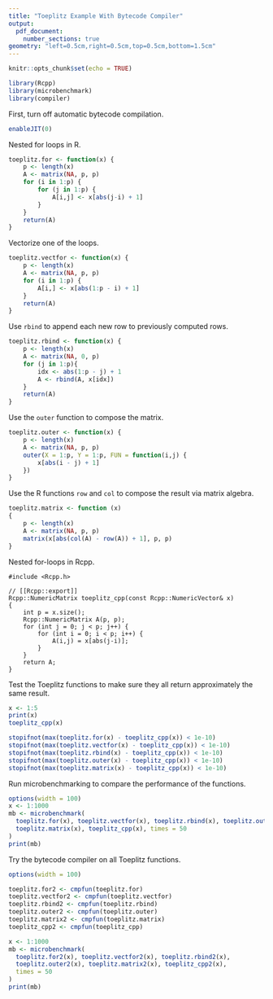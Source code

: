 ```yaml
---
title: "Toeplitz Example With Bytecode Compiler"
output:
  pdf_document:
    number_sections: true
geometry: "left=0.5cm,right=0.5cm,top=0.5cm,bottom=1.5cm"
---
```


```r
knitr::opts_chunk$set(echo = TRUE)
```

``` r
library(Rcpp)
library(microbenchmark)
library(compiler)
```

First, turn off automatic bytecode compilation.
``` r
enableJIT(0)
```

Nested for loops in R.
```r
toeplitz.for <- function(x) {
	p <- length(x)
	A <- matrix(NA, p, p)
	for (i in 1:p) {
		for (j in 1:p) {
			A[i,j] <- x[abs(j-i) + 1]
		}
	}
	return(A)
}
```

Vectorize one of the loops.
```r
toeplitz.vectfor <- function(x) {
	p <- length(x)
	A <- matrix(NA, p, p)
	for (i in 1:p) {
		A[i,] <- x[abs(1:p - i) + 1]
	}
	return(A)
}
```

Use `rbind` to append each new row to previously computed rows.
``` r
toeplitz.rbind <- function(x) {
	p <- length(x)
	A <- matrix(NA, 0, p)
	for (j in 1:p){
		idx <- abs(1:p - j) + 1
		A <- rbind(A, x[idx])
	}
	return(A)
}
```

Use the `outer` function to compose the matrix.
``` r
toeplitz.outer <- function(x) {
	p <- length(x)
	A <- matrix(NA, p, p)
	outer(X = 1:p, Y = 1:p, FUN = function(i,j) {
		x[abs(i - j) + 1]
	})
}
```

Use the R functions `row` and `col` to compose the result via matrix algebra.
``` r
toeplitz.matrix <- function (x) 
{
	p <- length(x)
	A <- matrix(NA, p, p)
	matrix(x[abs(col(A) - row(A)) + 1], p, p)
}
```

Nested for-loops in Rcpp.
``` Rcpp
#include <Rcpp.h>

// [[Rcpp::export]]
Rcpp::NumericMatrix toeplitz_cpp(const Rcpp::NumericVector& x) 
{
	int p = x.size();
	Rcpp::NumericMatrix A(p, p);
	for (int j = 0; j < p; j++) {
		for (int i = 0; i < p; i++) {
			A(i,j) = x[abs(j-i)];
		}
	}
	return A;
}
```

Test the Toeplitz functions to make sure they all return approximately the same result.
``` r
x <- 1:5
print(x)
toeplitz_cpp(x)

stopifnot(max(toeplitz.for(x) - toeplitz_cpp(x)) < 1e-10)
stopifnot(max(toeplitz.vectfor(x) - toeplitz_cpp(x)) < 1e-10)
stopifnot(max(toeplitz.rbind(x) - toeplitz_cpp(x)) < 1e-10)
stopifnot(max(toeplitz.outer(x) - toeplitz_cpp(x)) < 1e-10)
stopifnot(max(toeplitz.matrix(x) - toeplitz_cpp(x)) < 1e-10)
```

Run microbenchmarking to compare the performance of the functions.
``` r
options(width = 100)
x <- 1:1000
mb <- microbenchmark(
  toeplitz.for(x), toeplitz.vectfor(x), toeplitz.rbind(x), toeplitz.outer(x),
  toeplitz.matrix(x), toeplitz_cpp(x), times = 50
)
print(mb)
```

Try the bytecode compiler on all Toeplitz functions.
``` r
options(width = 100)

toeplitz.for2 <- cmpfun(toeplitz.for)
toeplitz.vectfor2 <- cmpfun(toeplitz.vectfor)
toeplitz.rbind2 <- cmpfun(toeplitz.rbind)
toeplitz.outer2 <- cmpfun(toeplitz.outer)
toeplitz.matrix2 <- cmpfun(toeplitz.matrix)
toeplitz_cpp2 <- cmpfun(toeplitz_cpp)

x <- 1:1000
mb <- microbenchmark(
  toeplitz.for2(x), toeplitz.vectfor2(x), toeplitz.rbind2(x),
  toeplitz.outer2(x), toeplitz.matrix2(x), toeplitz_cpp2(x),
  times = 50
)
print(mb)
```
